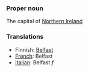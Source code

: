 ===Proper noun===

The capital of [[Northern Ireland]]

===Translations===
*Finnish: [[Belfast]]
*[[French]]: Belfast
*[[Italian]]: Belfast ''f''